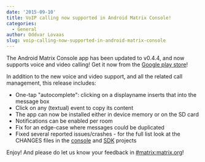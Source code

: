 ```yaml
---
date: '2015-09-10'
title: VoIP calling now supported in Android Matrix Console!
categories:
  - General
author: Oddvar Lovaas
slug: voip-calling-now-supported-in-android-matrix-console
---
```


The Android Matrix Console app has been updated to v0.4.4, and now supports voice and video calling! Get it now from the <a href="https://play.google.com/store/apps/details?id=org.matrix.androidsdk.alpha">Google play store</a>!

In addition to the new voice and video support, and all the related call management, this release includes:
<ul>
	<li>One-tap "autocomplete": clicking on a displayname inserts that into the message box</li>
	<li>Click on any (textual) event to copy its content</li>
	<li>The app can now be installed either in device memory or on the SD card</li>
	<li>Notifications can be enabled per room</li>
	<li>Fix for an edge-case where messages could be duplicated</li>
	<li>Fixed several reported issues/crashes - for the full list look at the CHANGES files in the <a href="https://github.com/matrix-org/matrix-android-console/blob/master/CHANGES.rst">console</a> and <a href="https://github.com/matrix-org/matrix-android-sdk/blob/master/CHANGES.rst">SDK</a> projects</li>

</ul>

Enjoy! And please do let us know your feedback in <a href="/beta/#/room/#matrix:matrix.org">#matrix:matrix.org</a>!

